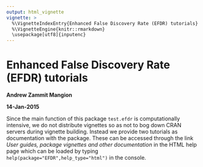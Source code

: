 ```yaml
---
output: html_vignette
vignette: >
  %\VignetteIndexEntry{Enhanced False Discovery Rate (EFDR) tutorials}
  %\VignetteEngine{knitr::rmarkdown}
  \usepackage[utf8]{inputenc}
---
```

  
Enhanced False Discovery Rate (EFDR) tutorials
===================
  **Andrew Zammit Mangion**
  
  **14-Jan-2015**
  
  Since the main function of this package `test.efdr` is computationally intensive, we do not distribute vignettes so as not to bog down CRAN servers during vignette building. Instead we provide two tutorials as documentation with the package. These can be accessed through the link *User guides, package vignettes and other documentation* in the HTML help page which can be loaded by typing `help(package="EFDR",help_type="html")` in the console. 